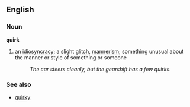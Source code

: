 ==English==

===Noun===
'''quirk'''

# an [[idiosyncracy]]; a slight [[glitch]], [[mannerism]]; something unusual about the manner or style of something or someone
#: ''The car steers cleanly, but the gearshift has a few quirks.''

===See also===
*[[quirky]]